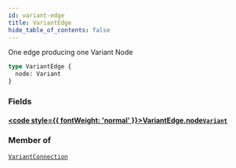 ```yaml
---
id: variant-edge
title: VariantEdge
hide_table_of_contents: false
---
```








One edge producing one Variant Node

```graphql
type VariantEdge {
  node: Variant
}
```


### Fields

#### [<code style={{ fontWeight: 'normal' }}>VariantEdge.<b>node</b></code>](#)<Bullet />[`Variant`](/demand/api/graphql-admin/reference/objects/variant) <Badge class="secondary" text="object"/>
> 
> 



### Member of

[`VariantConnection`](/demand/api/graphql-admin/reference/objects/variant-connection)  <Badge class="secondary" text="object"/>



